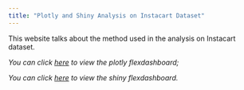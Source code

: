 ```yaml
---
title: "Plotly and Shiny Analysis on Instacart Dataset"
---
```


This website talks about the method used in the analysis on Instacart dataset.


_You can click [here](href:"Instacart_plotly.html") to view the plotly flexdashboard;_

_You can click [here](href:"Instacart_shiny.html") to view the shiny flexdashboard._